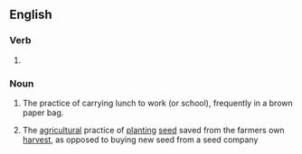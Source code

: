 ==English==

===Verb===
{{head|en|present participle}}

# {{present participle of|brown bag|lang=en|nocat=1}}

===Noun===
{{en-noun|-}}

# The practice of carrying lunch to work (or school), frequently in a brown paper bag.
# {{lb|en|agricultural}} The [[agricultural]] practice of [[planting]] [[seed]] saved from the farmers own [[harvest]], as opposed to buying new seed from a seed company